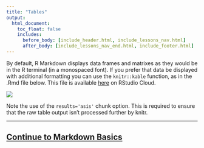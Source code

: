 ```yaml
---
title: "Tables"
output:
  html_document:
    toc_float: false
    includes:
      before_body: [include_header.html, include_lessons_nav.html]
      after_body: [include_lessons_nav_end.html, include_footer.html]
---
```


By default, R Markdown displays data frames and matrixes as they would be in the R terminal (in a monospaced font). If you prefer that data be displayed with additional formatting you can use the `knitr::kable` function, as in the .Rmd file below. This file is available [here](https://rstudio.cloud/project/181946) on RStudio Cloud. 

![](lesson-images/tables-1-kable.png)

Note the use of the `results='asis'` chunk option. This is required to ensure that the raw table output isn’t processed further by knitr.


***

## [Continue to Markdown Basics](lesson-8.html){.continue-link}
